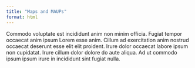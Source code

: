 ```yaml
---
title: "Maps and MAUPs"
format: html
---
```


Commodo voluptate est incididunt anim non minim officia. Fugiat tempor occaecat anim ipsum Lorem esse anim. Cillum ad exercitation anim nostrud occaecat deserunt esse elit elit proident. Irure dolor occaecat labore ipsum non cupidatat. Irure cillum dolor dolore do aute aliqua. Ad ut commodo ipsum ipsum irure in incididunt sint fugiat nulla.